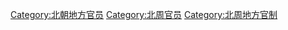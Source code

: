 [[Category:北朝地方官员|Category:北朝地方官员]]
[[Category:北周官员|Category:北周官员]]
[[Category:北周地方官制|Category:北周地方官制]]
